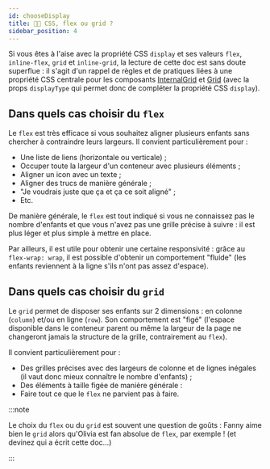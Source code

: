 ---
id: chooseDisplay
title: 👩‍🏫 CSS, flex ou grid ?
sidebar_position: 4
---

Si vous êtes à l'aise avec la propriété CSS `display` et ses valeurs `flex`, `inline-flex`, `grid` et `inline-grid`, la lecture de cette doc est sans doute superflue&nbsp;: il s'agit d'un rappel de règles et de pratiques liées à une propriété CSS centrale pour les composants [InternalGrid](/docs/Grids/InternalGrid/use) et [Grid](/docs/Grids/Grid/use) (avec la props `displayType` qui permet donc de compléter la propriété CSS `display`).

## Dans quels cas choisir du `flex`

Le `flex` est très efficace si vous souhaitez aligner plusieurs enfants sans chercher à contraindre leurs largeurs. Il convient particulièrement pour&nbsp;:

-   Une liste de liens (horizontale ou verticale)&nbsp;;
-   Occuper toute la largeur d'un conteneur avec plusieurs éléments&nbsp;;
-   Aligner un icon avec un texte&nbsp;;
-   Aligner des trucs de manière générale&nbsp;;
-   "Je voudrais juste que ça et ça ce soit aligné"&nbsp;;
-   Etc.

De manière générale, le `flex` est tout indiqué si vous ne connaissez pas le nombre d'enfants et que vous n'avez pas une grille précise à suivre&nbsp;: il est plus léger et plus simple à mettre en place.

Par ailleurs, il est utile pour obtenir une certaine responsivité&nbsp;: grâce au `flex-wrap: wrap`, il est possible d'obtenir un comportement "fluide" (les enfants reviennent à la ligne s'ils n'ont pas assez d'espace).

## Dans quels cas choisir du `grid`

Le `grid` permet de disposer ses enfants sur 2 dimensions&nbsp;: en colonne (`column`) et/ou en ligne (`row`). Son comportement est "figé" (l'espace disponible dans le conteneur parent ou même la largeur de la page ne changeront jamais la structure de la grille, contrairement au `flex`).

Il convient particulièrement pour&nbsp;:

-   Des grilles précises avec des largeurs de colonne et de lignes inégales (il vaut donc mieux connaître le nombre d'enfants)&nbsp;;
-   Des éléments à taille figée de manière générale&nbsp;:
-   Faire tout ce que le `flex` ne parvient pas à faire.

:::note

Le choix du `flex` ou du `grid` est souvent une question de goûts&nbsp;: Fanny aime bien le `grid` alors qu'Olivia est fan absolue de `flex`, par exemple&nbsp;! (et devinez qui a écrit cette doc&hellip;)

:::
